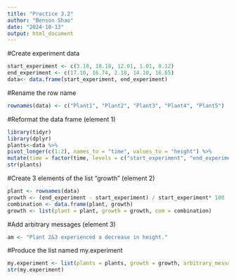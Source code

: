 ```yaml
---
title: "Practice 3.2"
author: "Benson Shao"
date: "2024-10-13"
output: html_document
---
```


#Create experiment data
```r
start_experiment <- c(3.18, 18.18, 12.01, 1.01, 8.12)
end_experiment <- c(17.10, 16.74, 2.18, 14.10, 16.65)
data<- data.frame(start_experiment, end_experiment)
```
#Rename the row name
```r
rownames(data) <- c("Plant1", "Plant2", "Plant3", "Plant4", "Plant5")
```
#Reformat the data frame (element 1)
```r
library(tidyr)
library(dplyr)
plants<-data %>%
pivot_longer(c(1:2), names_to = "time", values_to = "height") %>%
mutate(time = factor(time, levels = c("start_experiment", "end_experiment")))
str(plants)
```
#Create 3 elements of the list "growth" (element 2)
```r
plant <- rownames(data)
growth <- (end_experiment - start_experiment) / start_experiment* 100
combination <- data.frame(plant, growth)
growth <- list(plant = plant, growth = growth, com = combination)
```
#Add arbitrary messages (element 3)
```r
am <- "Plant 2&3 experienced a decrease in height."
```
#Produce the list named my.experiment
```r
my.experiment <- list(plants = plants, growth = growth, arbitrary_message = am)
str(my.experiment)
```